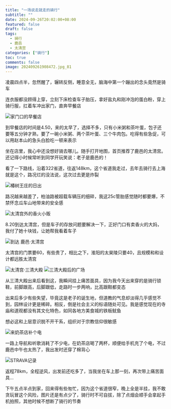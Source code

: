```yaml
---
title: "一场说走就走的骑行"
subtitle: ""
date: 2024-09-26T20:02:00+08:00
featured: false
draft: false
tags:
  - 骑行
  - 鹿邑
  - 太清宫
categories: ["骑行"]
toc: true
comments: false
image: 202409261908472.jpg_81
---
```



凌晨四点半，忽然醒了，辗转反侧，睡意全无，脑海中第一个蹦出的念头竟然是骑车

连衣服都没顾得上穿，立刻下床检查车子胎压，拿好盐丸和刚冲泡的蛋白粉，穿上骑行服，扛着车冲出家门，直奔早餐店

<Img src="20240926190847.jpg" alt="家门口的早餐店" />

到早餐店的时间是4.50，来的太早了，选择不多，只有小米粥和茶叶蛋，包子还要等五分钟才熟，要了一碗小米粥、两个茶叶蛋、三个牛肉包。吃得有些急促，可以用赵本山的急头白脸吃一顿来表示

坐在店里，我心中还没想好骑去哪儿。随手打开地图，首页推荐了鹿邑的太清宫。还记得小时候常听到同学开玩笑说：老子是鹿邑的！

看了一下路线，沿着322省道，往返148km，这个省道我走过，去年去骑行去上海就是这个，路况烂的没法说，这次过去更是炸裂

<Img src="202409261908471.jpg" alt="椿树王庄的日出" />

路况越来越差了，柏油路被超载车辆压的细碎，我这25c管胎感觉随时都要爆，不禁怀念瓜车山地带来的安全感

<Img src="20240926190846.jpg" alt="太清宫外的香火小贩" />

8.20到达太清宫，但是车子的存放问题要解决一下，正好门口有卖香火的大妈，我付了她十块钱，让她帮我看着车子

<Img src="202409261908472.jpg" alt="到达 鹿邑·太清宫" />

太清宫的门票要60，有些贵了，相比之下，淮阳的太昊陵只要40，且规模和和设计都远胜太清宫

<Img src="51c7e2814efa11dc3ee3e03bfc8529b.jpg" alt="太清宫·三清大殿" />

<Img src="202409261908461.jpg" alt="三清大殿后的广场" />

从三清大殿出来后看到这，我瞬间挂上痛苦面具，因为我今天出来穿的是骑行锁鞋，前脚跟高，后脚跟低，走路时一步两响，比高跟鞋都变态

出来后多少有些失望，毕竟这是老子的诞生地，但道教的气息却淡得几乎感觉不到，园林设计更是稀碎。相反，倒是社会主义的标语随处可见。我是感觉现在的寺庙和道观都没有其文化特色，如同各地方美食城的铁板鱿鱼

想必这和上层意识脱不开干系，组织对于宗教信仰很敏感

<Img src="20240926190845.jpg" alt="来奶茶店补个电" />

一路上导航和听歌消耗了不少电，在奶茶店喝了两杯，顺便给手机充了个电，不过鹿邑中午也太热了，我出发时还穿了棉背心

<Img src="20240926190844.jpg" alt="STRAVA记录" exif="false" />

返程78km，全程逆风，出发前还吃多了，当我坐在车上那一刻，再次带上痛苦面具...

下午五点半点到家，回来得有些匆忙，因为这个省道很窄，晚上全是半挂，我不敢贪玩冒这个风险，图片还是有点少了，骑行时不可自拔，除了点烟会顺手会拿起手机拍照，其他时候不想断了骑行的节奏